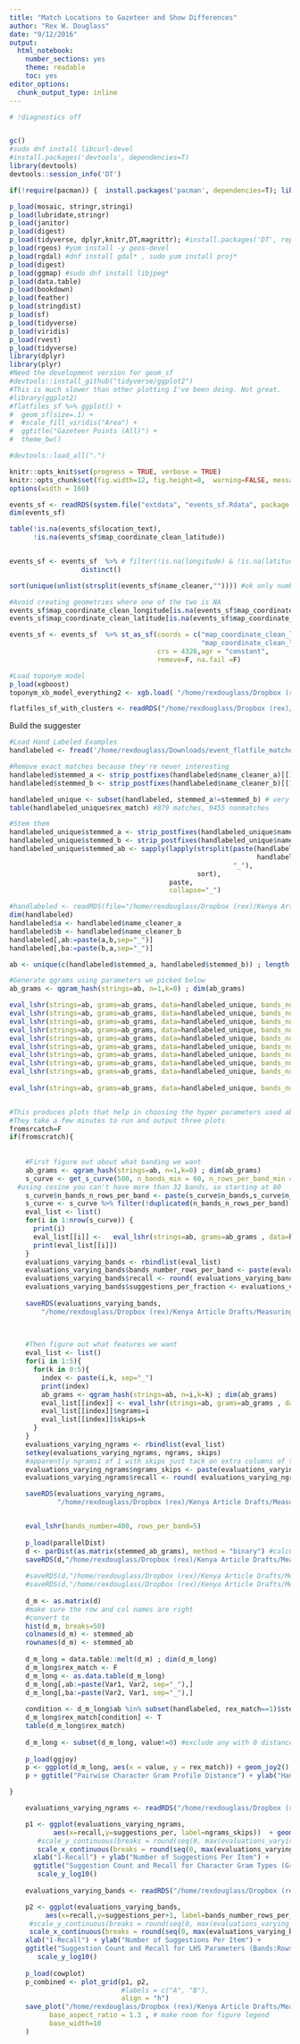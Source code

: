 ---
title: "Match Locations to Gazeteer and Show Differences"
author: "Rex W. Douglass"
date: "9/12/2016"
output:
  html_notebook:
    number_sections: yes
    theme: readable
    toc: yes
editor_options: 
  chunk_output_type: inline
---


```{r }
# !diagnostics off


gc()
#sudo dnf install libcurl-devel
#install.packages('devtools', dependencies=T)
library(devtools)
devtools::session_info('DT')

if(!require(pacman)) {  install.packages('pacman', dependencies=T); library(pacman)  }

p_load(mosaic, stringr,stringi)
p_load(lubridate,stringr)
p_load(janitor)
p_load(digest)
p_load(tidyverse, dplyr,knitr,DT,magrittr); #install.packages('DT', repos = 'http://cran.rstudio.com')
p_load(rgeos) #yum install -y geos-devel
p_load(rgdal) #dnf install gdal* , sudo yum install proj*
p_load(digest)
p_load(ggmap) #sudo dnf install libjpeg*
p_load(data.table)
p_load(bookdown)
p_load(feather)
p_load(stringdist)
p_load(sf)
p_load(tidyverse)
p_load(viridis)
p_load(rvest)
p_load(tidyverse)
library(dplyr)
library(plyr)
#Need the development version for geom_sf
#devtools::install_github("tidyverse/ggplot2")
#This is much slower than other plotting I've been doing. Not great.
#library(ggplot2)
#flatfiles_sf %>% ggplot() +
#  geom_sf(size=.1) +
#  #scale_fill_viridis("Area") +
#  ggtitle("Gazeteer Points (All)") +
#  theme_bw()

#devtools::load_all(".")

knitr::opts_knit$set(progress = TRUE, verbose = TRUE)
knitr::opts_chunk$set(fig.width=12, fig.height=8,  warning=FALSE, message=FALSE, cache=TRUE)
options(width = 160)

```


```{r}

events_sf <- readRDS(system.file("extdata", "events_sf.Rdata", package = "MeasuringLandscapeCivilWar"))  #create a hash id to referec
dim(events_sf)

table(!is.na(events_sf$location_text),
      !is.na(events_sf$map_coordinate_clean_latitude))


events_sf <- events_sf  %>% # filter(!is.na(longitude) & !is.na(latitude))  %>%
                  distinct() 

sort(unique(unlist(strsplit(events_sf$name_cleaner,"")))) #ok only number and lowercase letters from now on

#Avoid creating geometries where one of the two is NA
events_sf$map_coordinate_clean_longitude[is.na(events_sf$map_coordinate_clean_latitude)] <- NA
events_sf$map_coordinate_clean_latitude[is.na(events_sf$map_coordinate_clean_longitude)] <- NA

events_sf <- events_sf  %>% st_as_sf(coords = c("map_coordinate_clean_longitude",
                                                "map_coordinate_clean_latitude"), 
                                     crs = 4326,agr = "constant",
                                     remove=F, na.fail =F)

```





```{r}

#Load toponym model
p_load(xgboost)
toponym_xb_model_everything2 <- xgb.load( "/home/rexdouglass/Dropbox (rex)/Kenya Article Drafts/MeasuringLandscapeCivilWar/inst/extdata/toponym_xb_onlystring.bin")

flatfiles_sf_with_clusters <- readRDS("/home/rexdouglass/Dropbox (rex)/Kenya Article Drafts/MeasuringLandscapeCivilWar/inst/extdata/flatfiles_sf_with_clusters.Rds")

```


Build the suggester

```{r}

#Load Hand Labeled Examples
handlabeled <- fread('/home/rexdouglass/Downloads/event_flatfile_matches_for_hand_labeling - event_flatfile_matches_for_hand_labeling.csv', data.table=T) 

#Remove exact matches because they're never interesting
handlabeled$stemmed_a <- strip_postfixes(handlabeled$name_cleaner_a)[[1]]
handlabeled$stemmed_b <- strip_postfixes(handlabeled$name_cleaner_b)[[1]]

handlabeled_unique <- subset(handlabeled, stemmed_a!=stemmed_b) # very important we're dropping any with identical stems for evaluation
table(handlabeled_unique$rex_match) #879 matches, 9455 nonmatches

#Stem them
handlabeled_unique$stemmed_a <- strip_postfixes(handlabeled_unique$name_cleaner_a)[[1]]
handlabeled_unique$stemmed_b <- strip_postfixes(handlabeled_unique$name_cleaner_b)[[1]]
handlabeled_unique$stemmed_ab <- sapply(lapply(strsplit(paste(handlabeled_unique$stemmed_a,
                                                              handlabeled_unique$stemmed_b, sep="_"),
                                                        "_"),
                                               sort),
                                        paste,
                                        collapse="_")

#handlabeled <- readRDS(file="/home/rexdouglass/Dropbox (rex)/Kenya Article Drafts/MeasuringLandscapeCivilWar/inst/extdata/temp_everything.Rds")[[1]]
dim(handlabeled)
handlabeled$a <- handlabeled$name_cleaner_a
handlabeled$b <- handlabeled$name_cleaner_b
handlabeled[,ab:=paste(a,b,sep="_")]
handlabeled[,ba:=paste(b,a,sep="_")]

ab <- unique(c(handlabeled$stemmed_a, handlabeled$stemmed_b)) ; length(ab)

#Generate qgrams using parameters we picked below
ab_grams <- qgram_hash(strings=ab, n=1,k=0) ; dim(ab_grams)

eval_lshr(strings=ab, grams=ab_grams, data=handlabeled_unique, bands_number=100, rows_per_band=4)
eval_lshr(strings=ab, grams=ab_grams, data=handlabeled_unique, bands_number=100, rows_per_band=2)
eval_lshr(strings=ab, grams=ab_grams, data=handlabeled_unique, bands_number=80, rows_per_band=2)
eval_lshr(strings=ab, grams=ab_grams, data=handlabeled_unique, bands_number=40, rows_per_band=2)
eval_lshr(strings=ab, grams=ab_grams, data=handlabeled_unique, bands_number=32, rows_per_band=16)
eval_lshr(strings=ab, grams=ab_grams, data=handlabeled_unique, bands_number=64, rows_per_band=16)
eval_lshr(strings=ab, grams=ab_grams, data=handlabeled_unique, bands_number=128, rows_per_band=16)
eval_lshr(strings=ab, grams=ab_grams, data=handlabeled_unique, bands_number=512, rows_per_band=16)
eval_lshr(strings=ab, grams=ab_grams, data=handlabeled_unique, bands_number=512, rows_per_band=16) #1080 and 39 at 6.8 million , 3% error rate
 
eval_lshr(strings=ab, grams=ab_grams, data=handlabeled_unique, bands_number=250, rows_per_band=8) #1087 and 3 at 16.8 million , 3% error rate


#This produces plots that help in choosing the hyper parameters used above
#They take a few minutes to run and output three plots
fromsrcatch=F
if(fromscratch){
  
    
    #First figure out about what banding we want
    ab_grams <- qgram_hash(strings=ab, n=1,k=0) ; dim(ab_grams)
    s_curve <- get_s_curve(500, n_bands_min = 60, n_rows_per_band_min = 2) 
  #using cosine you can't have more than 32 bands, so starting at 80   
    s_curve$n_bands_n_rows_per_band <- paste(s_curve$n_bands,s_curve$n_rows_per_band, sep=":")
    s_curve <- s_curve %>% filter(!duplicated(n_bands_n_rows_per_band) & n_bands<=400)
    eval_list <- list()
    for(i in 1:nrow(s_curve)) {
      print(i)
      eval_list[[i]] <-   eval_lshr(strings=ab, grams=ab_grams , data=handlabeled_unique, bands_number=s_curve$n_bands[i], rows_per_band=s_curve$n_rows_per_band[i])
      print(eval_list[[i]])
    }
    evaluations_varying_bands <- rbindlist(eval_list)
    evaluations_varying_bands$bands_number_rows_per_band <- paste(evaluations_varying_bands$bands_number,evaluations_varying_bands$rows_per_band, sep=":")
    evaluations_varying_bands$recall <- round( evaluations_varying_bands$misses/ (evaluations_varying_bands$hits + evaluations_varying_bands$misses ) , 2)
    evaluations_varying_bands$suggestions_per_fraction <- evaluations_varying_bands$suggestions_per/length(ab)
    
    saveRDS(evaluations_varying_bands,
        "/home/rexdouglass/Dropbox (rex)/Kenya Article Drafts/MeasuringLandscapeCivilWar/inst/extdata/evaluations_varying_bands.Rds") #.011 is about 300 and 0.015

      
  
    #Then figure out what features we want
    eval_list <- list()
    for(i in 1:5){
      for(k in 0:5){
        index <- paste(i,k, sep="_")
        print(index)
        ab_grams <- qgram_hash(strings=ab, n=i,k=k) ; dim(ab_grams)
        eval_list[[index]] <- eval_lshr(strings=ab, grams=ab_grams , data=handlabeled_unique, bands_number=400, rows_per_band=5)
        eval_list[[index]]$ngrams=i
        eval_list[[index]]$skips=k
      }
    }
    evaluations_varying_ngrams <- rbindlist(eval_list)
    setkey(evaluations_varying_ngrams, ngrams, skips)
    #apparently ngrams1 of 1 with skips just tack on extra columns of the same thing
    evaluations_varying_ngrams$ngrams_skips <- paste(evaluations_varying_ngrams$ngrams,evaluations_varying_ngrams$skips, sep=":")
    evaluations_varying_ngrams$recall <- round( evaluations_varying_ngrams$misses/ (evaluations_varying_ngrams$hits + evaluations_varying_ngrams$misses ) , 2)

    saveRDS(evaluations_varying_ngrams,
            "/home/rexdouglass/Dropbox (rex)/Kenya Article Drafts/MeasuringLandscapeCivilWar/inst/extdata/evaluations_varying_ngrams.Rds") #.011 is about 300 and 0.015


    eval_lshr(bands_number=400, rows_per_band=5)
    
    p_load(parallelDist)
    d <- parDist(as.matrix(stemmed_ab_grams), method = "binary") #calculate the jaccard distance directly
    saveRDS(d,"/home/rexdouglass/Dropbox (rex)/Kenya Article Drafts/MeasuringLandscapeCivilWar/inst/extdata/humanlabeled_ngram_dist_2_1_skips.Rds") #.011 is about 300 and 0.015
    
    #saveRDS(d,"/home/rexdouglass/Dropbox (rex)/Kenya Article Drafts/MeasuringLandscapeCivilWar/inst/extdata/humanlabeled_ngram_dist_5.Rds") #.011 is about 300 and 0.015
    #saveRDS(d,"/home/rexdouglass/Dropbox (rex)/Kenya Article Drafts/MeasuringLandscapeCivilWar/inst/extdata/humanlabeled_ngram_dist_6.Rds") #.011 is about 200 and 0.02
    
    d_m <- as.matrix(d)
    #make sure the row and col names are right
    #convert to
    hist(d_m, breaks=50)
    colnames(d_m) <- stemmed_ab
    rownames(d_m) <- stemmed_ab
    
    d_m_long = data.table::melt(d_m) ; dim(d_m_long)
    d_m_long$rex_match <- F
    d_m_long <- as.data.table(d_m_long)
    d_m_long[,ab:=paste(Var1, Var2, sep="_"),]
    d_m_long[,ba:=paste(Var2, Var1, sep="_"),]
    
    condition <- d_m_long$ab %in% subset(handlabeled, rex_match==1)$stemmed_ab | d_m_long$ba %in% subset(handlabeled, rex_match==1)$stemmed_ab ; table(condition)
    d_m_long$rex_match[condition] <- T
    table(d_m_long$rex_match)
    
    d_m_long <- subset(d_m_long, value!=0) #exclude any with 0 distance, those aren't interesting
    
    p_load(ggjoy)
    p <- ggplot(d_m_long, aes(x = value, y = rex_match)) + geom_joy2() 
    p + ggtitle("Pairwise Character Gram Profile Distance") + ylab("Hand Labeled Match") + xlab("Jaccard Distance")

}

    evaluations_varying_ngrams <- readRDS("/home/rexdouglass/Dropbox (rex)/Kenya Article Drafts/MeasuringLandscapeCivilWar/inst/extdata/evaluations_varying_ngrams.Rds") 

    p1 <- ggplot(evaluations_varying_ngrams,
           aes(x=recall,y=suggestions_per, label=ngrams_skips))  + geom_text(size=2) +
       #scale_y_continuous(breaks = round(seq(0, max(evaluations_varying_ngrams$suggestions_per), by = 100),1)) +
       scale_x_continuous(breaks = round(seq(0, max(evaluations_varying_ngrams$recall), by = .05),2)) + 
      xlab("1-Recall") + ylab("Number of Suggestions Per Item") + 
      ggtitle("Suggestion Count and Recall for Character Gram Types (Grams:Skips)") + theme_bw() +
       scale_y_log10()
    
    evaluations_varying_bands <- readRDS("/home/rexdouglass/Dropbox (rex)/Kenya Article Drafts/MeasuringLandscapeCivilWar/inst/extdata/evaluations_varying_bands.Rds") 

    p2 <- ggplot(evaluations_varying_bands,
         aes(x=recall,y=suggestions_per+1, label=bands_number_rows_per_band))  + geom_text(size=2) +
     #scale_y_continuous(breaks = round(seq(0, max(evaluations_varying_bands$suggestions_per), by = 100),1)) +
     scale_x_continuous(breaks = round(seq(0, max(evaluations_varying_bands$recall), by = .1),1)) + 
    xlab("1-Recall") + ylab("Number of Suggestions Per Item") + 
    ggtitle("Suggestion Count and Recall for LHS Parameters (Bands:Rows)") + theme_bw() +
       scale_y_log10()
    
    p_load(cowplot)
    p_combined <- plot_grid(p1, p2,
                            #labels = c("A", "B"),
                            align = "h")
    save_plot("/home/rexdouglass/Dropbox (rex)/Kenya Article Drafts/MeasuringLandscapeCivilWar/analysis/figures/suggester_grid_search.pdf", p_combined,
          base_aspect_ratio = 1.3 , # make room for figure legend
          base_width=10
    )


```




